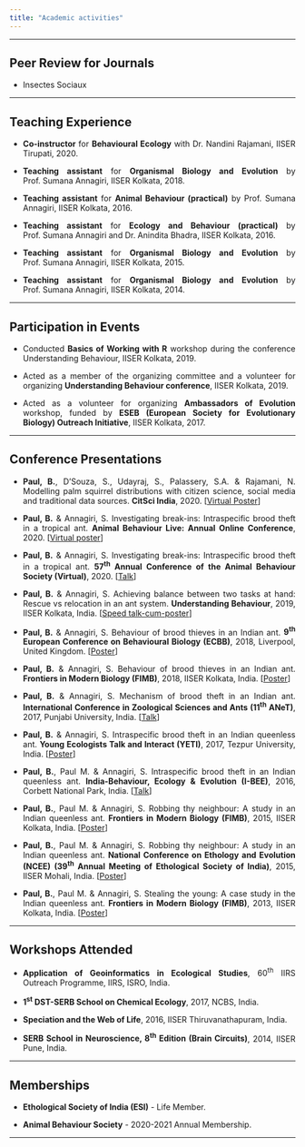 ---
title: "Academic activities"
---

<style>
body {
text-align: justify}
</style>

----

## Peer Review for Journals

* Insectes Sociaux

----

## Teaching Experience

* **Co-instructor** for **Behavioural Ecology** with Dr. Nandini Rajamani, IISER Tirupati, 2020.

* **Teaching assistant** for **Organismal Biology and Evolution** by Prof. Sumana Annagiri, IISER Kolkata, 2018.

* **Teaching assistant** for **Animal Behaviour (practical)** by Prof. Sumana Annagiri, IISER Kolkata, 2016.

* **Teaching assistant** for **Ecology and Behaviour (practical)** by Prof. Sumana Annagiri and Dr. Anindita Bhadra, IISER Kolkata, 2016.

* **Teaching assistant** for **Organismal Biology and Evolution** by Prof. Sumana Annagiri, IISER Kolkata, 2015.

* **Teaching assistant** for **Organismal Biology and Evolution** by Prof. Sumana Annagiri, IISER Kolkata, 2014.

----

## Participation in Events

* Conducted **Basics of Working with R** workshop during the conference Understanding Behaviour, IISER Kolkata, 2019.

* Acted as a member of the organizing committee and a volunteer for organizing **Understanding Behaviour conference**, IISER Kolkata, 2019.

* Acted as a volunteer for organizing **Ambassadors of Evolution** workshop, funded by **ESEB (European Society for Evolutionary Biology) Outreach Initiative**, IISER Kolkata, 2017.

----

## Conference Presentations

* **Paul, B.**, D’Souza, S., Udayraj, S., Palassery, S.A. & Rajamani, N. Modelling palm squirrel distributions with citizen science, social media and traditional data sources. **CitSci India**, 2020. [<a href='https://www.youtube.com/watch?v=46J04wwx_jg' target='_blank'>Virtual Poster</a>]

* **Paul, B.** & Annagiri, S. Investigating break-ins: Intraspecific brood theft in a tropical ant. **Animal Behaviour Live: Annual Online Conference**, 2020. [<a href='https://www.youtube.com/watch?v=y-OlWCHaDcE' target='_blank'>Virtual poster</a>]

* **Paul, B.** & Annagiri, S. Investigating break-ins: Intraspecific brood theft in a tropical ant. **57<sup>th</sup> Annual Conference of the Animal Behaviour Society (Virtual)**, 2020. [<a href='https://www.youtube.com/watch?v=zT7VRbIiBLs' target='_blank'>Talk</a>]

* **Paul, B.** & Annagiri, S. Achieving balance between two tasks at hand: Rescue vs relocation in an ant system. **Understanding Behaviour**, 2019, IISER Kolkata, India. [<a href='docs/understanding_behaviour_2019_poster.pdf' target='_blank'>Speed talk-cum-poster</a>]

* **Paul, B.** & Annagiri, S. Behaviour of brood thieves in an Indian ant. **9<sup>th</sup> European Conference on Behavioural Biology (ECBB)**, 2018, Liverpool, United Kingdom. [<a href='docs/ECBB_2018_poster.pdf' target='_blank'>Poster</a>]

* **Paul, B.** & Annagiri, S. Behaviour of brood thieves in an Indian ant. **Frontiers in Modern Biology (FIMB)**, 2018, IISER Kolkata, India. [<a href='docs/FIMB_2018_Poster.pdf' target='_blank'>Poster</a>]

* **Paul, B.** & Annagiri, S. Mechanism of brood theft in an Indian ant. **International Conference in Zoological Sciences and Ants (11<sup>th</sup> ANeT)**, 2017, Punjabi University, India. [<a href='docs/ANET_2017_talk.pdf' target='_blank'>Talk</a>]

* **Paul, B.** & Annagiri, S. Intraspecific brood theft in an Indian queenless
ant. **Young Ecologists Talk and Interact (YETI)**, 2017, Tezpur University, India. [<a href='docs/YETI_2017_poster.pdf' target='_blank'>Poster</a>]

* **Paul, B.**, Paul M. & Annagiri, S. Intraspecific brood theft in an Indian
queenless ant. **India-Behaviour, Ecology & Evolution (I-BEE)**, 2016, Corbett National Park, India. [<a href='docs/IBEE_2016_talk.pdf' target='_blank'>Talk</a>]

* **Paul, B.**, Paul M. & Annagiri, S. Robbing thy neighbour: A study in an
Indian queenless ant. **Frontiers in Modern Biology (FIMB)**, 2015, IISER Kolkata, India. [<a  href='docs/NCEE_2015_poster.pdf' target='_blank'>Poster</a>]

* **Paul, B.**, Paul M. & Annagiri, S. Robbing thy neighbour: A study in an
Indian queenless ant. **National Conference on Ethology and Evolution (NCEE) (39<sup>th</sup> Annual Meeting of Ethological Society of India)**, 2015, IISER Mohali, India. [<a  href='docs/NCEE_2015_poster.pdf' target='_blank'>Poster</a>]

* **Paul, B.**, Paul M. & Annagiri, S. Stealing the young: A case study in the
Indian queenless ant. **Frontiers in Modern Biology (FIMB)**, 2013, IISER Kolkata, India. [<a href='docs/FIMB_2013_poster.pdf' target='_blank'>Poster</a>]

----

## Workshops Attended

* **Application of Geoinformatics in Ecological Studies**, 60<sup>th</sup> IIRS Outreach Programme, IIRS, ISRO, India.

* **1<sup>st</sup> DST-SERB School on Chemical Ecology**, 2017, NCBS, India.

* **Speciation and the Web of Life**, 2016, IISER Thiruvanathapuram, India.

* **SERB School in Neuroscience, 8<sup>th</sup> Edition (Brain Circuits)**, 2014, IISER Pune, India.

----

## Memberships

* **Ethological Society of India (ESI)** - Life Member.

* **Animal Behaviour Society** - 2020-2021 Annual Membership.

----